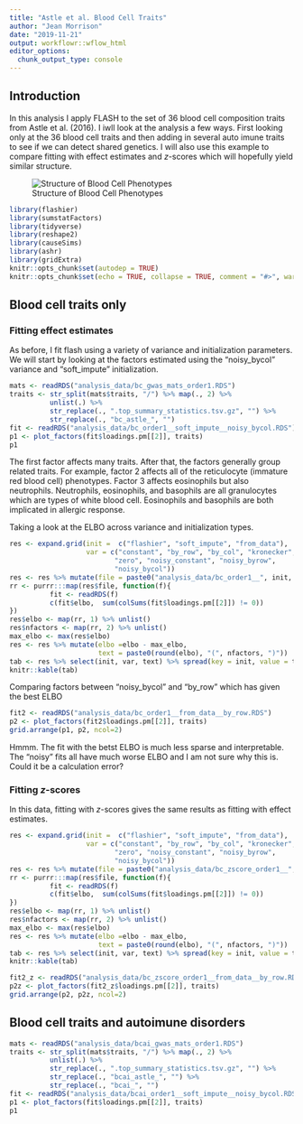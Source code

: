```yaml
---
title: "Astle et al. Blood Cell Traits"
author: "Jean Morrison"
date: "2019-11-21"
output: workflowr::wflow_html
editor_options:
  chunk_output_type: console
---
```


## Introduction

In this analysis I apply FLASH to the set of 36 blood cell composition traits from Astle et al. (2016). I iwll look at the analysis a few ways. First looking only at the 36 blood cell traits and then adding in several auto imune traits to see if we can detect shared genetics. I will also use this example to compare fitting with effect estimates and $z$-scores which will hopefully yield similar structure.

![Structure of Blood Cell Phenotypes](../astle_blood_cell.png)


```r
library(flashier)
library(sumstatFactors)
library(tidyverse)
library(reshape2)
library(causeSims)
library(ashr)
library(gridExtra)
knitr::opts_chunk$set(autodep = TRUE)
knitr::opts_chunk$set(echo = TRUE, collapse = TRUE, comment = "#>", warning = FALSE)
```

## Blood cell traits only


### Fitting effect estimates

As before, I fit flash using a variety of variance and initialization parameters. We will start by looking at the factors estimated using the "noisy_bycol" variance and "soft_impute" initialization.

```r
mats <- readRDS("analysis_data/bc_gwas_mats_order1.RDS")
traits <- str_split(mats$traits, "/") %>% map(., 2) %>% 
          unlist(.) %>%
          str_replace(., ".top_summary_statistics.tsv.gz", "") %>%
          str_replace(., "bc_astle_", "")
fit <- readRDS("analysis_data/bc_order1__soft_impute__noisy_bycol.RDS")
p1 <- plot_factors(fit$loadings.pm[[2]], traits)
p1
```

The first factor affects many traits. After that, the factors generally group related traits. For example, factor 2 affects all of the reticulocyte (immature red blood cell) phenotypes. Factor 3 affects eosinophils but also neutrophils. Neutrophils, eosinophils, and basophils are all granulocytes which are types of white blood cell. Eosinophils and basophils are both implicated in allergic response. 

Taking a look at the ELBO across variance and initialization types. 

```r
res <- expand.grid(init =  c("flashier", "soft_impute", "from_data"), 
                   var = c("constant", "by_row", "by_col", "kronecker",
                          "zero", "noisy_constant", "noisy_byrow",
                          "noisy_bycol"))
res <- res %>% mutate(file = paste0("analysis_data/bc_order1__", init, "__", var, ".RDS"))
rr <- purrr:::map(res$file, function(f){
          fit <- readRDS(f)
          c(fit$elbo,  sum(colSums(fit$loadings.pm[[2]]) != 0))
})
res$elbo <- map(rr, 1) %>% unlist()
res$nfactors <- map(rr, 2) %>% unlist()
max_elbo <- max(res$elbo)
res <- res %>% mutate(elbo =elbo - max_elbo,
                      text = paste0(round(elbo), "(", nfactors, ")"))
tab <- res %>% select(init, var, text) %>% spread(key = init, value = text)
knitr::kable(tab)
```

Comparing factors between "noisy_bycol" and "by_row" which has given the best ELBO

```r
fit2 <- readRDS("analysis_data/bc_order1__from_data__by_row.RDS")
p2 <- plot_factors(fit2$loadings.pm[[2]], traits)
grid.arrange(p1, p2, ncol=2)
```

Hmmm. The fit with the betst ELBO is much less sparse and interpretable. The "noisy" fits all have much worse ELBO and I am not sure why this is. Could it be a calculation error? 

### Fitting $z$-scores

In this data, fitting with $z$-scores gives the same results as fitting with effect estimates. 


```r
res <- expand.grid(init =  c("flashier", "soft_impute", "from_data"), 
                   var = c("constant", "by_row", "by_col", "kronecker",
                          "zero", "noisy_constant", "noisy_byrow",
                          "noisy_bycol"))
res <- res %>% mutate(file = paste0("analysis_data/bc_zscore_order1__", init, "__", var, ".RDS"))
rr <- purrr:::map(res$file, function(f){
          fit <- readRDS(f)
          c(fit$elbo,  sum(colSums(fit$loadings.pm[[2]]) != 0))
})
res$elbo <- map(rr, 1) %>% unlist()
res$nfactors <- map(rr, 2) %>% unlist()
max_elbo <- max(res$elbo)
res <- res %>% mutate(elbo =elbo - max_elbo,
                      text = paste0(round(elbo), "(", nfactors, ")"))
tab <- res %>% select(init, var, text) %>% spread(key = init, value = text)
knitr::kable(tab)
```



```r
fit2_z <- readRDS("analysis_data/bc_zscore_order1__from_data__by_row.RDS")
p2z <- plot_factors(fit2_z$loadings.pm[[2]], traits)
grid.arrange(p2, p2z, ncol=2)
```


## Blood cell traits and autoimune disorders

```r
mats <- readRDS("analysis_data/bcai_gwas_mats_order1.RDS")
traits <- str_split(mats$traits, "/") %>% map(., 2) %>% 
          unlist(.) %>%
          str_replace(., ".top_summary_statistics.tsv.gz", "") %>%
          str_replace(., "bcai_astle_", "") %>%
          str_replace(., "bcai_", "")
fit <- readRDS("analysis_data/bcai_order1__soft_impute__noisy_bycol.RDS")
p1 <- plot_factors(fit$loadings.pm[[2]], traits)
p1
```
